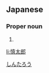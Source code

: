 ==Japanese==
{{ja-kanjitab|慎|太|郎}}

===Proper noun===
{{ja-pos|proper|しんたろう}}

# {{given name|male|lang=ja}}

[[Category:Japanese male given names|しんたろう]]

[[li:慎太郎]]